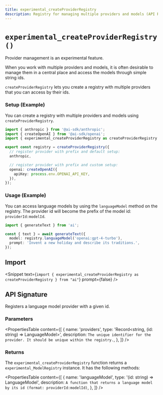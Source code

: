 ```yaml
---
title: experimental_createProviderRegistry
description: Registry for managing multiple providers and models (API Reference)
---
```


# `experimental_createProviderRegistry()`

<Note>Provider management is an experimental feature.</Note>

When you work with multiple providers and models, it is often desirable to manage them
in a central place and access the models through simple string ids.

`createProviderRegistry` lets you create a registry with multiple providers that you
can access by their ids.

### Setup (Example)

You can create a registry with multiple providers and models using `createProviderRegistry`.

```ts
import { anthropic } from '@ai-sdk/anthropic';
import { createOpenAI } from '@ai-sdk/openai';
import { experimental_createProviderRegistry as createProviderRegistry } from 'ai';

export const registry = createProviderRegistry({
  // register provider with prefix and default setup:
  anthropic,

  // register provider with prefix and custom setup:
  openai: createOpenAI({
    apiKey: process.env.OPENAI_API_KEY,
  }),
});
```

### Usage (Example)

You can access language models by using the `languageModel` method on the registry.
The provider id will become the prefix of the model id: `providerId:modelId`.

```ts highlight={"4"}
import { generateText } from 'ai';

const { text } = await generateText({
  model: registry.languageModel('openai:gpt-4-turbo'),
  prompt: 'Invent a new holiday and describe its traditions.',
});
```

## Import

<Snippet
  text={`import { experimental_createProviderRegistry as createProviderRegistry } from "ai"`}
  prompt={false}
/>

## API Signature

Registers a language model provider with a given id.

### Parameters

<PropertiesTable
  content={[
    {
      name: 'providers',
      type: 'Record<string, (id: string) => LanguageModel>',
      description: `The unique identifier for the provider. It should be unique within the registry.`,
    },
  ]}
/>

### Returns

The `experimental_createProviderRegistry` function returns a `experimental_ModelRegistry` instance. It has the following methods:

<PropertiesTable
  content={[
    {
      name: 'languageModel',
      type: '(id: string) => LanguageModel',
      description: `A function that returns a language model by its id (format: providerId:modelId)`,
    },
  ]}
/>
